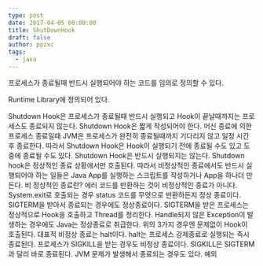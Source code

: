 ```yaml
---
type: post
date: 2017-04-05 00:00:00
title: ShutDownHook
draft: false
author: ppzxc
tags:
  - java
---
```


프로세스가 종료될때 반드시 실행되어야 하는 코드를 임의로 정의할 수 있다.

Runtime Library에 정의되어 있다.

Shutdown Hook은 프로세스가 종료될때 반드시 실행되고 Hook이 끝날때까지는 프로세스도 종료되지 않는다.
Shutdown Hook은 짧게 작성되어야 한다. 머신 종료에 의한 프로세스 종료일때 JVM은 프로세스가 완전히 종료될때까지 기다리지 않고 일정 시간 후 종료한다. 따라서 Shutdown Hook은 Hook이 실행되기 전에 종료될 수도 있고 도중에 종료될 수도 있다.
Shutdown Hook은 반드시 실행되지는 않는다. Shutdown hook은 정상적인 종료 상황에서만 호출된다. 따라서 비정상적인 종료에서도 반드시 실행되어야 하는 일들은 Java App를 실행하는 스크립트를 작성하거나 App을 하나더 만든다.
비 정상적인 종료란?
에러 코드를 반환하는 것이 비정상적인 종료가 아니다.
System.exit로 호출되는 경우 status 코드를 무엇으로 반환하든지 정상 종료이다.
SIGTERM을 받아서 종료되는 경우에도 정상종료이다.
SIGTERM을 받은 프로세스는 정상적으로 Hook을 호출하고 Thread를 정리한다.
Handle되지 않은 Exception이 발생하는 경우에도 Java는 정상종료로 취급한다.
위의 3가지 경우엔 문제없이 Hook이 호출된다.
대표적 비정상 종료는 halt이다. halt는 프로세스 강제종료로 실행되는 즉시 종료된다.
프로세스가 SIGKILL을 받는 경우도 비정상 종료이다. SIGKILL은 SIGTERM과 달리 바로 종료된다.
JVM 문제가 발생해서 종료되는 경우도 있다.
예외
